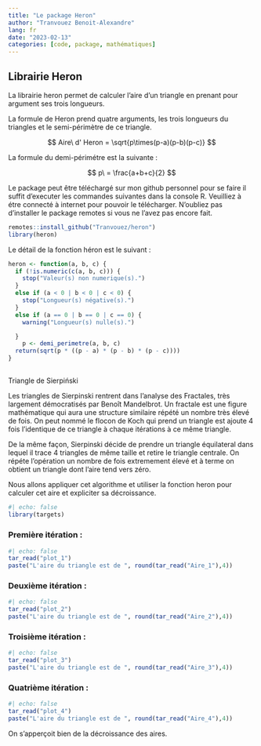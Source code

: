 ```yaml
---
title: "Le package Heron"
author: "Tranvouez Benoit-Alexandre"
lang: fr
date: "2023-02-13"
categories: [code, package, mathématiques]
---
```


## Librairie Heron

La librairie heron permet de calculer l'aire d'un triangle en prenant pour argument ses trois longueurs.

La formule de Heron prend quatre arguments, les trois longueurs du triangles et le semi-périmètre de ce triangle.

$$
Aire\ d' Heron = \sqrt{p\times(p-a)(p-b)(p-c)}
$$

La formule du demi-périmétre est la suivante :

$$
 p\ = \frac{a+b+c}{2} 
$$

Le package peut être téléchargé sur mon github personnel pour se faire il suffit d'executer les commandes suivantes dans la console R. Veuilliez à étre connecté à internet pour pouvoir le télécharger. N'oubliez pas d'installer le package remotes si vous ne l'avez pas encore fait.

```r
remotes::install_github("Tranvouez/heron")
library(heron)
```

Le détail de la fonction héron est le suivant :

```r
heron <- function(a, b, c) {
  if (!is.numeric(c(a, b, c))) {
    stop("Valeur(s) non numerique(s).")
  }
  else if (a < 0 | b < 0 | c < 0) {
    stop("Longueur(s) négative(s).")
  }
  else if (a == 0 | b == 0 | c == 0) {
    warning("Longueur(s) nulle(s).")

  }
    p <- demi_perimetre(a, b, c)
  return(sqrt(p * ((p - a) * (p - b) * (p - c))))
}
```

## 

Triangle de Sierpiński

Les triangles de Sierpinski rentrent dans l'analyse des Fractales, très largement démocratisés par Benoît Mandelbrot. Un fractale est une figure mathématique qui aura une structure similaire répété un nombre très élevé de fois. On peut nommé le flocon de Koch qui prend un triangle est ajoute 4 fois l'identique de ce triangle à chaque itérations à ce même triangle.

De la même façon, Sierpinski décide de prendre un triangle équilateral dans lequel il trace 4 triangles de même taille et retire le triangle centrale. On répéte l'opération un nombre de fois extremement élevé et à terme on obtient un triangle dont l'aire tend vers zéro.

Nous allons appliquer cet algorithme et utiliser la fonction heron pour calculer cet aire et expliciter sa décroissance.

```r
#| echo: false
library(targets)
```

### Première itération :

```r
#| echo: false
tar_read("plot_1")
paste("L'aire du triangle est de ", round(tar_read("Aire_1"),4))

```

### Deuxième itération :

```r
#| echo: false
tar_read("plot_2")
paste("L'aire du triangle est de ", round(tar_read("Aire_2"),4))
```

### Troisième itération :

```r
#| echo: false
tar_read("plot_3")
paste("L'aire du triangle est de ", round(tar_read("Aire_3"),4))
```

### Quatrième itération :

```r
#| echo: false
tar_read("plot_4")
paste("L'aire du triangle est de ", round(tar_read("Aire_4"),4))
```

\newline

On s'apperçoit bien de la décroissance des aires.

### 
